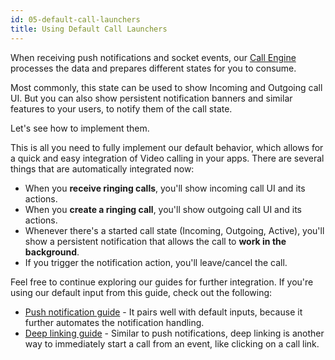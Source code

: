 ```yaml
---
id: 05-default-call-launchers
title: Using Default Call Launchers
---
```


When receiving push notifications and socket events, our [Call Engine](../02-guides/03-call-engine.mdx) processes the data and prepares different states for you to consume.

Most commonly, this state can be used to show Incoming and Outgoing call UI. But you can also show persistent notification banners and similar features to your users, to notify them of the call state.

Let's see how to implement them.

[//]: # (TODO: write guide)

This is all you need to fully implement our default behavior, which allows for a quick and easy integration of Video calling in your apps. There are several things that are automatically integrated now:

* When you **receive ringing calls**, you'll show incoming call UI and its actions.
* When you **create a ringing call**, you'll show outgoing call UI and its actions.
* Whenever there's a started call state (Incoming, Outgoing, Active), you'll show a persistent notification that allows the call to **work in the background**.
* If you trigger the notification action, you'll leave/cancel the call.

Feel free to continue exploring our guides for further integration. If you're using our default input from this guide, check out the following:

* [Push notification guide](../05-advanced/02-push-notifications.mdx) - It pairs well with default inputs, because it further automates the notification handling.
* [Deep linking guide](../05-advanced/01-deeplinking.mdx) - Similar to push notifications, deep linking is another way to immediately start a call from an event, like clicking on a call link.
